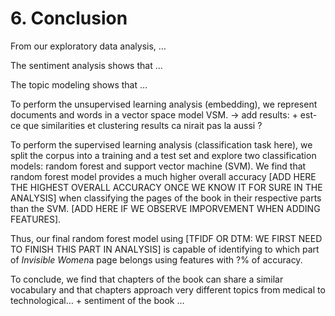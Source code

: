 # 6. Conclusion

From our exploratory data analysis, ...

The sentiment analysis shows that ...

The topic modeling shows that ...

To perform the unsupervised learning analysis (embedding), we represent documents and words in a vector space model VSM. -> add results: + est-ce que similarities et clustering results ca nirait pas la aussi ? 

To perform the supervised learning analysis (classification task here), we split the corpus into a training and a test set and explore two classification models: random forest and support vector machine (SVM). We find that random forest model provides a much higher overall accuracy [ADD HERE THE HIGHEST OVERALL ACCURACY ONCE WE KNOW IT FOR SURE IN THE ANALYSIS] when classifying the pages of the book in their respective parts than the SVM. [ADD HERE IF WE OBSERVE IMPORVEMENT WHEN ADDING FEATURES].

Thus, our final random forest model using [TFIDF OR DTM: WE FIRST NEED TO FINISH THIS PART IN ANALYSIS] is capable of identifying to which part of *Invisible Women*a page belongs using features with ?% of accuracy.

To conclude, we find that chapters of the book can share a similar vocabulary and that chapters approach very different topics from medical to technological... + sentiment of the book ...
